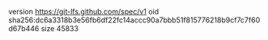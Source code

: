 version https://git-lfs.github.com/spec/v1
oid sha256:dc6a3318b3e56fb6df22fc14accc90a7bbb51f815776218b9cf7c7f60d67b446
size 45833
